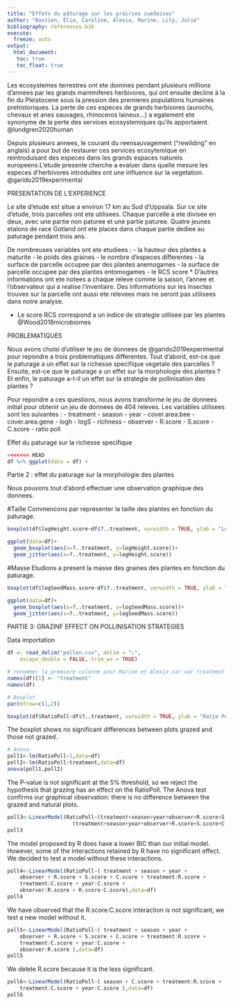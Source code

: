 ```yaml
---
title: "Effets du pâturage sur les prairies suédoises"
author: "Bastien, Elia, Caroline, Alexia, Marine, Lily, Julie" 
bibliography: references.bib
execute: 
  freeze: auto
output: 
  html_document:
   toc: true
   toc_float: true
---
```


Les ecosystemes terrestres ont ete domines pendant plusieurs millions d'annees par les grands mammiferes herbivores, qui ont ensuite decline à la fin du Pleistocene sous la pression des premieres populations humaines prehistoriques. La perte de ces especes de grands herbivores (aurochs, chevaux et anes sauvages, rhinoceros laineux...) a egalement ete synonyme de la perte des services ecosystemiques qu'ils apportaient. @lundgren2020human

Depuis plusieurs annees, le courant du reensauvagement ("rewilding" en anglais) a pour but de restaurer ces services ecosytemique en reintroduisant des especes dans les grands espaces naturels europeens.L'etude presente cherche a evaluer dans quelle mesure les especes d'herbivores introduites ont une influence sur la vegetation. @garido2019experimental

PRESENTATION DE L'EXPERIENCE

Le site d'etude est situe a environ 17 km au Sud d'Uppsala. Sur ce site d'etude, trois parcelles ont ete utilisees. Chaque parcelle a ete divisee en deux, avec une partie non paturee et une partie paturee. Quatre jeunes etalons de race Gotland ont ete places dans chaque partie dediee au paturage pendant trois ans.

De nombreuses variables ont ete etudiees :
- la hauteur des plantes a maturite
- le poids des graines
- le nombre d'especes differentes
- la surface de parcelle occupee par des plantes anemogames 
- la surface de parcelle occupee par des plantes entomogames 
- le RCS score *
D'autres informations ont ete notees a chaque releve comme la saison, l'annee et l'observateur qui a realise l'inventaire. Des informations sur les insectes trouves sur la parcelle ont aussi ete relevees mais ne seront pas utilisees dans notre analyse.

* Le score RCS correspond a un indice de strategie utilisee par les plantes @Wood2018microbiomes

PROBLEMATIQUES

Nous avons choisi d'utiliser le jeu de donnees de @garido2019experimental pour repondre a trois problematiques differentes. Tout d'abord, est-ce que le paturage a un effet sur la richesse specifique vegetale des parcelles ? Ensuite, est-ce que le paturage a un effet sur la morphologie des plantes ? Et enfin, le paturage a-t-il un effet sur la strategie de pollinisation des plantes ?

Pour repondre a ces questions, nous avons transforme le jeu de donnees initial pour obtenir un jeu de donnees de 404 releves. Les variables utilisees sont les suivantes :
- treatment 
- season
- year
- cover.area.bee 
- cover.area.gene
- logh
- logS
- richness
- observer
- R.score
- S.score
- C.score
- ratio poll




Effet du paturage sur la richesse specifique
```r
<<<<<<< HEAD
df %>% ggplot(data = df) + 
```


Partie 2 : effet du paturage sur la morphologie des plantes

Nous pouvons tout d'abord effectuer une observation graphique des donnees.

#Taille
Commencons par representer la taille des plantes en fonction du paturage.

```r
boxplot(df$logHeight.score~df$?..treatment, varwidth = TRUE, ylab = "LogH", xlab = "Treatment", col='darkgrey', main = "", title = "effet du p?turage sur la hauteur")

ggplot(data=df)+
  geom_boxplot(aes(x=?..treatment, y=logHeight.score))+
  geom_jitter(aes(x=?..treatment, y=logHeight.score))
```

#Masse
Etudions a present la masse des graines des plantes en fonction du paturage.

```r
boxplot(df$logSeedMass.score~df$?..treatment, varwidth = TRUE, ylab = "LogS", xlab = "Treatment", col='darkgrey', main = "", title = "effet du paturage sur la masse des graines")

ggplot(data=df)+
  geom_boxplot(aes(x=?..treatment, y=logSeedMass.score))+
  geom_jitter(aes(x=?..treatment, y=logSeedMass.score))
```



PARTIE 3: GRAZINF EFFECT ON POLLINISATION STRATEGIES 

Data importation

```r
df <- read_delim("pollen.csv", delim = ";", 
    escape_double = FALSE, trim_ws = TRUE)
```



```r
# renommer la premiere colonne pour Marine et Alexia car var treatment est ?..treatment et pose pblm
names(df)[1] <- "treatment"
names(df)
```

```r
# Boxplot 
par(mfrow=c(1,2))

boxplot(df$RatioPoll~df$?..treatment, varwidth = TRUE, ylab = "Ratio Pollinisation", xlab = "treatment", col='blue', main = "")

```


The boxplot shows no significant differences between plots grazed and those not grazed.

```r
# Anova
poll1<-lm(RatioPoll~1,data=df)
poll2<-lm(RatioPoll~treatment,data=df)
anova(poll1,poll2)
```

The P-value is not significant at the 5% threshold, so we reject the hypothesis that grazing has an effect on the RatioPoll. The Anova test confirms our graphical observation: there is no difference between the grazed and natural plots.

```r
poll3<-LinearModel(RatioPoll~(treatment+season+year+observer+R.score+S.score+C.score)*
                     (treatment+season+year+observer+R.score+S.score+C.score),data=df,selection = "aic")
poll3
```

The model proposed by R does have a lower BIC than our initial model. However, some of the interactions retained by R have no significant effect. We decided to test a model without these interactions. 

```r
poll4<-LinearModel(RatioPoll~( treatment + season + year + 
    observer + R.score + S.score + C.score + treatment:R.score + 
    treatment:C.score + year:C.score + 
    observer:R.score + R.score:C.score),data=df)
poll4
```
We have observed that the R.score:C.score interaction is not significant, we test a new model without it.
```r
poll5<-LinearModel(RatioPoll~( treatment + season + year + 
    observer + R.score + S.score + C.score + treatment:R.score + 
    treatment:C.score + year:C.score + 
    observer:R.score ),data=df)
poll5
```
We delete R.score because it is the less significant.

```r
poll6<-LinearModel(RatioPoll~( season + C.score + treatment:R.score + 
    treatment:C.score + year:C.score ),data=df)
poll6
```


